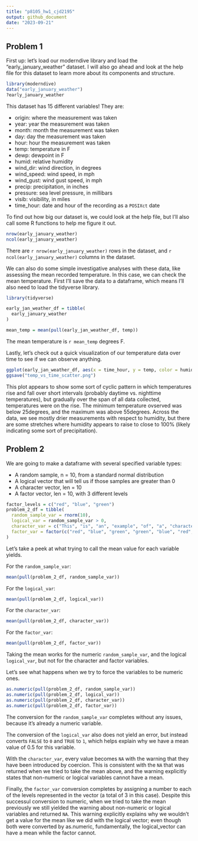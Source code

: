 ```yaml
---
title: "p8105_hw1_cjd2195"
output: github_document
date: "2023-09-21"
---
```


## Problem 1

First up: let's load our moderndive library and load the "early_january_weather" dataset. I will also go ahead and look at the help file for this dataset to learn more about its components and structure.

```r
library(moderndive)
data("early_january_weather")
?early_january_weather
```

This dataset has 15 different variables! They are: 

* origin: where the measurement was taken
* year: year the measurement was taken
* month: month the measurement was taken
* day: day the measurement was taken
* hour: hour the measurement was taken
* temp: temperature in F
* dewp: dewpoint in F
* humid: relative humidity
* wind_dir: wind direction, in degrees
* wind_speed: wind speed, in mph
* wind_gust: wind gust speed, in mph
* precip: precipitation, in inches
* pressure: sea level pressure, in millibars
* visib: visibility, in miles
* time_hour: date and hour of the recording as a `POSIXct` date

To find out how big our dataset is, we could look at the help file, but I'll also call some R functions to help me figure it out. 

```r
nrow(early_january_weather)
ncol(early_january_weather)
```

There are `r nrow(early_january_weather)` rows in the dataset, and `r ncol(early_january_weather)` columns in the dataset. 

We can also do some simple investigative analyses with these data, like assessing the mean recorded temperature. In this case, we can check the mean temperature. First I'll save the data to a dataframe, which means I'll also need to load the tidyverse library.  

```r
library(tidyverse)

early_jan_weather_df = tibble(
  early_january_weather
)

mean_temp = mean(pull(early_jan_weather_df, temp))
```

The mean temperature is `r mean_temp` degrees F.

Lastly, let's check out a quick visualization of our temperature data over time to see if we can observe anything. 

```r
ggplot(early_jan_weather_df, aes(x = time_hour, y = temp, color = humid)) + geom_point()
ggsave("temp_vs_time_scatter.png")
```

This plot appears to show some sort of cyclic pattern in which temperatures rise and fall over short intervals (probably daytime vs. nighttime temperatures), but gradually over the span of all data collected, temperatures were on the rise. The minimum temperature ovserved was below 25degrees, and the maximum was above 55degrees. Across the data, we see mostly drier measurements with respect to humidity, but there are some stretches where humidity appears to raise to close to 100% (likely indicating some sort of precipitation). 

## Problem 2

We are going to make a dataframe with several specified variable types: 

* A random sample, n = 10, from a standard normal distribution
* A logical vector that will tell us if those samples are greater than 0
* A character vector, len = 10
* A factor vector, len = 10, with 3 different levels

```r
factor_levels = c("red", "blue", "green")
problem_2_df = tibble(
  random_sample_var = rnorm(10),
  logical_var = random_sample_var > 0,
  character_var = c("This", "is", "an", "example", "of", "a", "character", "vector", "length", "ten"),
  factor_var = factor(c("red", "blue", "green", "green", "blue", "red", "red", "blue", "blue", "blue"), levels = factor_levels)
)
```

Let's take a peek at what trying to call the mean value for each variable yields.

For the `random_sample_var`:
```r
mean(pull(problem_2_df, random_sample_var))
```

For the `logical_var`:
```r
mean(pull(problem_2_df, logical_var))
```

For the `character_var`:
```r
mean(pull(problem_2_df, character_var))
```

For the `factor_var`:
```r
mean(pull(problem_2_df, factor_var))
```

Taking the mean works for the numeric `random_sample_var`, and the logical `logical_var`, but not for the character and factor variables. 

Let's see what happens when we try to force the variables to be numeric ones. 

```r
as.numeric(pull(problem_2_df, random_sample_var))
as.numeric(pull(problem_2_df, logical_var))
as.numeric(pull(problem_2_df, character_var))
as.numeric(pull(problem_2_df, factor_var))
```

The conversion for the `random_sample_var` completes without any issues, because it's already a numeric variable.

The conversion of the `logical_var` also does not yield an error, but instead converts `FALSE` to `0` and `TRUE` to `1`, which helps explain why we have a mean value of 0.5 for this variable.

With the `character_var`, every value becomes `NA` with the warning that they have been introduced by coercion. This is consistent with the `NA` that was returned when we tried to take the mean above, and the warning explicitly states that non-numeric or logical variables cannot have a mean.

Finally, the `factor_var` conversion completes by assigning a number to each of the levels represented in the vector (a total of 3 in this case). Despite this successul conversion to numeric, when we tried to take the mean previously we still yielded the warning about non-numeric or logical variables and returned `NA`. This warning explicitly explains why we wouldn't get a value for the mean like we did with the logical vector; even though both were converted by as.numeric, fundamentally, the logical_vector can have a mean while the factor cannot.
